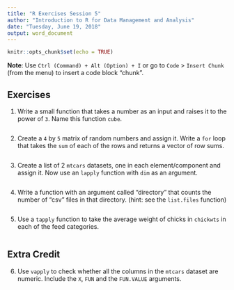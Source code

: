 ```yaml
---
title: "R Exercises Session 5"
author: "Introduction to R for Data Management and Analysis"
date: "Tuesday, June 19, 2018"
output: word_document
---
```


```r
knitr::opts_chunk$set(echo = TRUE)
```

**Note**: Use `Ctrl (Command) + Alt (Option) + I` or go to `Code` >
`Insert Chunk` (from the menu) to insert a code block "chunk".

## Exercises

1. Write a small function that takes a number as an input and raises it to the
power of `3`. Name this function `cube`.

```r

```

2. Create a `4` by `5` matrix of random numbers and assign it. Write a `for`
loop that takes the `sum` of each of the rows and returns a vector of row sums.

```r

```

3. Create a list of 2 `mtcars` datasets, one in each element/component and
assign it. Now use an `lapply` function with `dim` as an argument.

```r

```

4. Write a function with an argument called "directory" that counts the number
of "csv" files in that directory. (hint: see the `list.files` function)

```r

```


5. Use a `tapply` function to take the average weight of chicks in `chickwts` in
each of the feed categories.

```r

```


## Extra Credit

6. Use `vapply` to check whether all the columns in the `mtcars` dataset are
numeric. Include the `X`, `FUN` and the `FUN.VALUE` arguments.

```r

```

